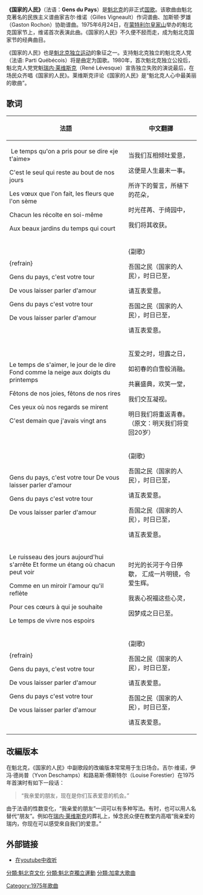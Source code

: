 '''《国家的人民》'''（法语：'''Gens du Pays'''）是[[魁北克|魁北克]]的非正式[[国歌|国歌]]。该歌曲由魁北克著名的民族主义谱曲家吉尔·维诺（Gilles Vigneault）作词谱曲、加斯顿·罗雄（Gaston Rochon）协助谱曲。1975年6月24日，在[[蒙特利尔|蒙特利尔]][[皇家山|皇家山]]举办的魁北克国家节上，维诺首次表演此曲。《国家的人民》不久便不胫而走，成为魁北克国家节的经典曲目。

《国家的人民》也是[[魁北克主权运动|魁北克独立运动]]的象征之一。支持魁北克独立的魁北克人党（法语: Parti Québécois）将是曲定为国歌。1980年，首次魁北克独立公投后，魁北克人党党魁[[瑞內·勒維克|瑞内·莱维斯克]]（René Lévesque）宣告独立失败的演说最后，在场民众齐唱《国家的人民》。莱维斯克评论《国家的人民》是“魁北克人心中最美丽的歌曲”。

== 歌词 ==

{| class="wikitable mw-collapsible"
!'''法語'''
!中文翻譯
|-
!''' '''Le temps qu'on a pris pour se dire «je t'aime»

C'est le seul qui reste au bout de nos jours

Les vœux que l'on fait, les fleurs que l'on sème

Chacun les récolte en soi-même

Aux beaux jardins du temps qui court
!当我们互相倾吐爱意，

这便是人生最末一事。

所许下的誓言，所植下的花朵，

时光荏苒、于绮园中，

我们将其收获。
|-
!{refrain}

Gens du pays, c'est votre tour

De vous laisser parler d'amour

Gens du pays c'est votre tour

De vous laisser parler d'amour
!{副歌}

吾国之民（国家的人民），时日已至，

请互表爱意。

吾国之民（国家的人民），时日已至，

请互表爱意。
|-
!Le temps de s'aimer, le jour de le dire
Fond comme la neige aux doigts du printemps

Fêtons de nos joies, fêtons de nos rires

Ces yeux où nos regards se mirent

C'est demain que j'avais vingt ans
!互爱之时，坦露之日，

如初春的白雪般消融。

共襄盛典，欢笑一堂，

我们交互凝视。

明日我们将重返青春。（原文：明天我们将变回20岁）
|-
!Gens du pays, c'est votre tour
De vous laisser parler d'amour

Gens du pays c'est votre tour

De vous laisser parler d'amour
!{副歌}

吾国之民（国家的人民），时日已至，

请互表爱意。

吾国之民（国家的人民），时日已至，

请互表爱意。
|-
!Le ruisseau des jours aujourd'hui s'arrête
Et forme un étang où chacun peut voir

Comme en un miroir l'amour qu'il reflète

Pour ces cœurs à qui je souhaite

Le temps de vivre nos espoirs
!时光的长河于今日停歇，
汇成一片明镜，令爱生辉。

我衷心祝福这些心灵，

因梦成之日已至。
|-
!{refrain}

Gens du pays, c'est votre tour

De vous laisser parler d'amour

Gens du pays c'est votre tour

De vous laisser parler d'amour

!{副歌}

吾国之民（国家的人民），时日已至，

请互表爱意。

吾国之民（国家的人民），时日已至，

请互表爱意。
|}

== 改編版本 ==
在魁北克，《国家的人民》中副歌段的改编版本常常用于生日场合。吉尔·维诺，伊冯·德尚普（Yvon Deschamps）和路易斯·傅斯特尔（Louise Forestier）在1975年首演时有如下一段话：<blockquote><span lang="zh" dir="ltr">“我亲爱的朋友，现在是你们互表爱意的机会。”</span></blockquote>由于法语的性数变化，“我亲爱的朋友”一词可以有多种写法。有时，也可以用人名替代“朋友”。例如在[[瑞內·勒維克|瑞内·莱维斯克]]的葬礼上，悼念民众便在教堂内高唱“我亲爱的瑞内，你现在可以感受來自我们的爱意。”

== 外部链接 ==
* [http://www.youtube.com/watch?v=jdf9aqRk--0&feature=related 在youtube中收听]{{Wayback|url=http://www.youtube.com/watch?v=jdf9aqRk--0&feature=related |date=20111226081504 }}

[[Category:1975年歌曲|Category:1975年歌曲]]
[[分類:魁北克文化|分類:魁北克文化]]
[[分類:魁北克獨立運動|分類:魁北克獨立運動]]
[[分類:加拿大歌曲|分類:加拿大歌曲]]
